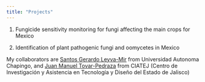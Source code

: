 ```yaml
---
title: "Projects"
---
```



1. Fungicide sensitivity monitoring for fungi affecting the main crops for Mexico  

2. Identification of plant pathogenic fungi and oomycetes in Mexico

My collaborators are [Santos Gerardo Leyva-Mir](https://www.researchgate.net/profile/Santos_Leyva-Mir) from Universidad Autonoma Chapingo, and [Juan Manuel Tovar-Pedraza](https://www.researchgate.net/profile/Juan_Tovar-Pedraza) from CIATEJ (Centro de Investigación y Asistencia en Tecnología y Diseño del Estado de Jalisco)



